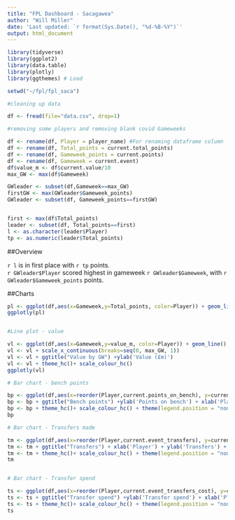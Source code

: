 ```yaml
---
title: "FPL Dashboard - Sacagawea"
author: "Will Miller"
date: 'Last updated: `r format(Sys.Date(), "%d-%B-%Y")`'
output: html_document
---
```


```r
library(tidyverse)
library(ggplot2)
library(data.table)
library(plotly)
library(ggthemes) # Load

setwd("~/fpl/fpl_saca")

#cleaning up data

df <- fread(file="data.csv", drop=1)

#removing some players and removing blank covid Gameweeks

df <- rename(df, Player = player_name) #For renaming dataframe column
df <- rename(df, Total_points = current.total_points)
df <- rename(df, Gameweek_points = current.points)
df <- rename(df, Gameweek = current.event)
df$value_m <- df$current.value/10
max_GW <- max(df$Gameweek)

GWleader <- subset(df,Gameweek==max_GW)
firstGW <- max(GWleader$Gameweek_points)
GWleader <- subset(df, Gameweek_points==firstGW)


first <- max(df$Total_points)
leader <- subset(df, Total_points==first)
l <- as.character(leader$Player)
tp <- as.numeric(leader$Total_points)

```

##Overview

`r l` is in first place with `r tp` points.  
`r GWleader$Player` scored highest in gameweek `r GWleader$Gameweek`, with `r GWleader$Gameweek_points` points.  

##Charts

```r
pl <- ggplot(df,aes(x=Gameweek,y=Total_points, color=Player)) + geom_line() + scale_x_continuous(breaks=seq(0, max_GW, 1)) + ggtitle("Total points by GW")+ylab('Points') + theme_hc()+ scale_colour_hc()
ggplotly(pl)


#Line plot - value

vl <- ggplot(df,aes(x=Gameweek,y=value_m, color=Player)) + geom_line() 
vl <- vl + scale_x_continuous(breaks=seq(0, max_GW, 1))
vl <- vl + ggtitle("Value by GW") +ylab('Value (£m)')
vl <- vl + theme_hc()+ scale_colour_hc()
ggplotly(vl)

# Bar chart - bench points

bp <- ggplot(df,aes(x=reorder(Player,current.points_on_bench), y=current.points_on_bench)) + geom_bar(stat='Identity') 
bp <- bp + ggtitle("Bench points") +ylab('Points on bench') + xlab('Player')
bp <- bp + theme_hc()+ scale_colour_hc() + theme(legend.position = "none") + coord_flip()
bp

# Bar chart - Transfers made

tm <- ggplot(df,aes(x=reorder(Player,current.event_transfers), y=current.event_transfers)) + geom_bar(stat='Identity') 
tm <- tm + ggtitle("Transfers") + xlab('Player') + ylab('Transfers') + scale_y_continuous(breaks=seq(0, 40, 2))
tm <- tm + theme_hc()+ scale_colour_hc() + theme(legend.position = "none") + coord_flip()
tm


# Bar chart - Transfer spend

ts <- ggplot(df,aes(x=reorder(Player,current.event_transfers_cost), y=current.event_transfers_cost)) + geom_bar(stat='Identity') 
ts <- ts + ggtitle("Transfer spend") +ylab('Transfer spend') + xlab('Player') + scale_y_continuous(breaks=seq(0, 40, 2))
ts <- ts + theme_hc()+ scale_colour_hc() + theme(legend.position = "none") + coord_flip()
ts

```



